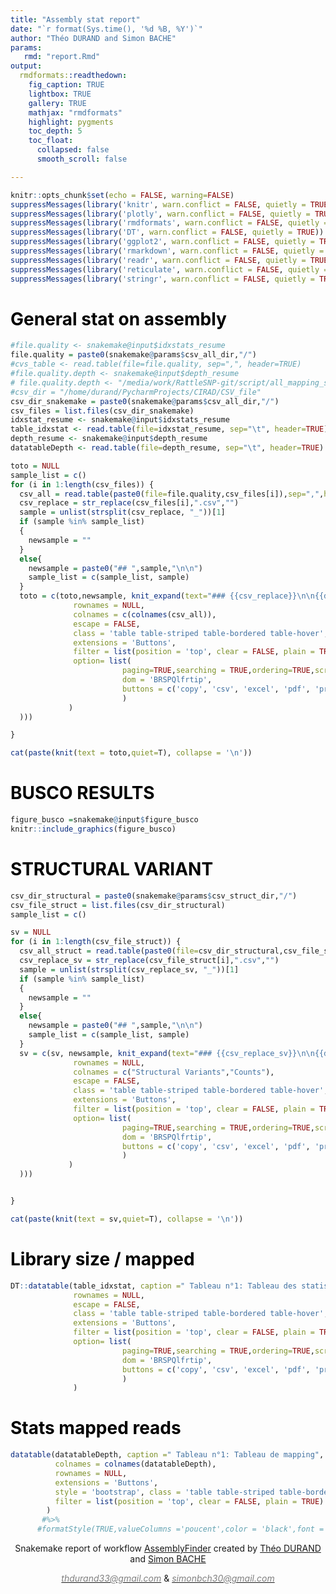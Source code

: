 ```yaml
---
title: "Assembly stat report"
date: "`r format(Sys.time(), '%d %B, %Y')`"
author: "Théo DURAND and Simon BACHE"
params:
   rmd: "report.Rmd"
output:
  rmdformats::readthedown:
    fig_caption: TRUE
    lightbox: TRUE
    gallery: TRUE
    mathjax: "rmdformats"
    highlight: pygments
    toc_depth: 5
    toc_float:
      collapsed: false
      smooth_scroll: false

---
```

<style>

h1,h2,h3,h4,h5,h6,legend{
color: #000000;
}
.footer{
    position:absolute; top:0; right:20px; padding:30px; height:180px
    }
</style>

```r
knitr::opts_chunk$set(echo = FALSE, warning=FALSE)
suppressMessages(library('knitr', warn.conflict = FALSE, quietly = TRUE))
suppressMessages(library('plotly', warn.conflict = FALSE, quietly = TRUE))
suppressMessages(library('rmdformats', warn.conflict = FALSE, quietly = TRUE))
suppressMessages(library('DT', warn.conflict = FALSE, quietly = TRUE))
suppressMessages(library('ggplot2', warn.conflict = FALSE, quietly = TRUE))
suppressMessages(library('rmarkdown', warn.conflict = FALSE, quietly = TRUE))
suppressMessages(library('readr', warn.conflict = FALSE, quietly = TRUE))
suppressMessages(library('reticulate', warn.conflict = FALSE, quietly = TRUE))
suppressMessages(library('stringr', warn.conflict = FALSE, quietly = TRUE))
```
# General stat on assembly

```r
#file.quality <- snakemake@input$idxstats_resume
file.quality = paste0(snakemake@params$csv_all_dir,"/")
#cvs_table <- read.table(file=file.quality, sep=",", header=TRUE)
#file.quality.depth <- snakemake@input$depth_resume
# file.quality.depth <- "/media/work/RattleSNP-git/script/all_mapping_stats_Depth_resume.csv"
#csv_dir = "/home/durand/PycharmProjects/CIRAD/CSV_file"
csv_dir_snakemake = paste0(snakemake@params$csv_all_dir,"/")
csv_files = list.files(csv_dir_snakemake)
idxstat_resume <- snakemake@input$idxstats_resume
table_idxstat <- read.table(file=idxstat_resume, sep="\t", header=TRUE)
depth_resume <- snakemake@input$depth_resume
datatableDepth <- read.table(file=depth_resume, sep="\t", header=TRUE)


```


```r
toto = NULL
sample_list = c()
for (i in 1:length(csv_files)) {
  csv_all = read.table(paste0(file=file.quality,csv_files[i]),sep=",",header=TRUE)
  csv_replace = str_replace(csv_files[i],".csv","")
  sample = unlist(strsplit(csv_replace, "_"))[1]
  if (sample %in% sample_list)
  {
    newsample = ""
  }
  else{
    newsample = paste0("## ",sample,"\n\n")
    sample_list = c(sample_list, sample)
  }
  toto = c(toto,newsample, knit_expand(text="### {{csv_replace}}\n\n{{dt}}\n\n", quiet = TRUE , echo =F,message=F,dt = (DT::datatable(csv_all, caption =" Tableau des statistiques des tailles , %N , GC% et profondeur des contigs de l'assemblage",
              rownames = NULL,
              colnames = c(colnames(csv_all)),
              escape = FALSE,
              class = 'table table-striped table-bordered table-hover',
              extensions = 'Buttons',
              filter = list(position = 'top', clear = FALSE, plain = TRUE),
              option= list(
                         paging=TRUE,searching = TRUE,ordering=TRUE,scrollCollapse=FALSE,server = TRUE, autoWidth = TRUE,
                         dom = 'BRSPQlfrtip',
                         buttons = c('copy', 'csv', 'excel', 'pdf', 'print')
                         )
             )
  )))

}
```
```r
cat(paste(knit(text = toto,quiet=T), collapse = '\n'))
```


# BUSCO RESULTS

```r

figure_busco =snakemake@input$figure_busco
knitr::include_graphics(figure_busco)

```

# STRUCTURAL VARIANT

```r

csv_dir_structural = paste0(snakemake@params$csv_struct_dir,"/")
csv_file_struct = list.files(csv_dir_structural)
sample_list = c()

sv = NULL
for (i in 1:length(csv_file_struct)) {
  csv_all_struct = read.table(paste0(file=csv_dir_structural,csv_file_struct[i]),sep=",",header=FALSE)
  csv_replace_sv = str_replace(csv_file_struct[i],".csv","")
  sample = unlist(strsplit(csv_replace_sv, "_"))[1]
  if (sample %in% sample_list)
  {
    newsample = ""
  }
  else{
    newsample = paste0("## ",sample,"\n\n")
    sample_list = c(sample_list, sample)
  }
  sv = c(sv, newsample, knit_expand(text="### {{csv_replace_sv}}\n\n{{dt}}\n\n", quiet = TRUE , echo =F,message=F,dt = (DT::datatable(csv_all_struct, caption =" Structural variation (descriptif)",
              rownames = NULL,
              colnames = c("Structural Variants","Counts"),
              escape = FALSE,
              class = 'table table-striped table-bordered table-hover',
              extensions = 'Buttons',
              filter = list(position = 'top', clear = FALSE, plain = TRUE),
              option= list(
                         paging=TRUE,searching = TRUE,ordering=TRUE,scrollCollapse=FALSE,server = TRUE, autoWidth = TRUE,
                         dom = 'BRSPQlfrtip',
                         buttons = c('copy', 'csv', 'excel', 'pdf', 'print')
                         )
             )
  )))


}
```

```r
cat(paste(knit(text = sv,quiet=T), collapse = '\n'))
```

# Library size / mapped{.tabset .tabset-fade}

```r
DT::datatable(table_idxstat, caption =" Tableau n°1: Tableau des statistiques de taille des librairies et pourcentage de mapping",
              rownames = NULL,
              escape = FALSE,
              class = 'table table-striped table-bordered table-hover',
              extensions = 'Buttons',
              filter = list(position = 'top', clear = FALSE, plain = TRUE),
              option= list(
                         paging=TRUE,searching = TRUE,ordering=TRUE,scrollCollapse=FALSE,server = TRUE, autoWidth = TRUE,
                         dom = 'BRSPQlfrtip',
                         buttons = c('copy', 'csv', 'excel', 'pdf', 'print')
                         )
              )
```


# Stats mapped reads

```r
datatable(datatableDepth, caption =" Tableau n°1: Tableau de mapping",
          colnames = colnames(datatableDepth),
          rownames = NULL,
          extensions = 'Buttons',
          style = 'bootstrap', class = 'table table-striped table-bordered table-hover',
          filter = list(position = 'top', clear = FALSE, plain = TRUE)
        )
       #%>%
      #formatStyle(TRUE,valueColumns ='poucent',color = 'black',font ='bold',background = styleInterval(c(0,25000), c('white','red','white')))
```

<footer>
        <p style="text-align: center;">Snakemake report of workflow <a target="_blank" href="https://github.com/thdurand4/assembly_finder">AssemblyFinder</a> created by <a target="_blank" href="https://github.com/thdurand4">Théo DURAND</a> and <a target="_blank" href="https://github.com/SimonBache">Simon BACHE</a></p>
        <p style="text-align: center;"><a target="_blank" href = "mailto:thdurand33@gmail.com"><span style="color: #808080;"><em>thdurand33@gmail.com</em></span></a> & <a target="_blank" href = "mailto:simonbch30@gmail.com"><span style="color: #808080;"><em>simonbch30@gmail.com</em></span></a></p>
</footer>
